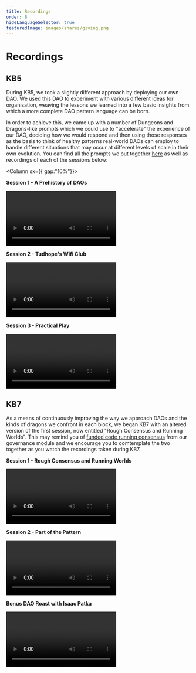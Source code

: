 ```yaml
---
title: Recordings
order: 8
hideLanguageSelector: true
featuredImage: images/shares/giving.png
---
```


# Recordings

## KB5

During KB5, we took a slightly different approach by deploying our own DAO. We used this DAO to experiment with various different ideas for organisation, weaving the lessons we learned into a few basic insights from which a more complete DAO pattern language can be born.

In order to achieve this, we came up with a number of Dungeons and Dragons-like prompts which we could use to "accelerate" the experience of our DAO, deciding how we would respond and then using those responses as the basis to think of healthy patterns real-world DAOs can employ to handle different situations that may occur at different levels of scale in their own evolution. You can find all the prompts we put together [here](https://gnosisguild.notion.site/fd0178c1d2eb429695542ac00010df3f?v=9e866414fc524711bbd0aae320b02415) as well as recordings of each of the sessions below:

<Column sx={{ gap:"10%"}}>

<Box>

**Session 1 - A Prehistory of DAOs**

<Video src="https://www.youtube-nocookie.com/embed/XIMSTN68kLo" />

</Box>

<Box>

**Session 2  - Tudhope's Wifi Club**

<Video src="https://www.youtube-nocookie.com/embed/afiuCakF3Uc" />

</Box>

<Box>

**Session 3 - Practical Play**

<Video src="https://www.youtube-nocookie.com/embed/iI8p2NUf0rw" />

</Box>

</Column>

## KB7

As a means of continuously improving the way we approach DAOs and the kinds of dragons we confront in each block, we began KB7 with an altered version of the first session, now entitled "Rough Consensus and Running Worlds". This may remind you of [funded code running consensus](/learn/module-4/consensus/#funded-code-running-consensus) from our governance module and we encourage you to comtemplate the two together as you watch the recordings taken during KB7.

<Column>

<Box>

**Session 1 - Rough Consensus and Running Worlds**

<Video src="https://www.youtube-nocookie.com/embed/iI8p2NUf0rw" />

</Box>

<Box>

**Session 2 - Part of the Pattern**

<Video src="https://www.youtube-nocookie.com/embed/HnOf6mNQRPg" />

</Box>

<Box>

**Bonus DAO Roast with Isaac Patka**

<Video src="https://www.youtube-nocookie.com/embed/-FMKCMAUQIg" />

</Box>

</Column>